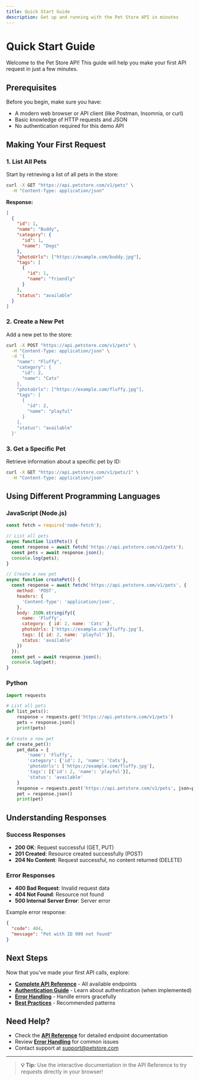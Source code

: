 ```yaml
---
title: Quick Start Guide
description: Get up and running with the Pet Store API in minutes
---
```


# Quick Start Guide

Welcome to the Pet Store API! This guide will help you make your first API request in just a few minutes.

## Prerequisites

Before you begin, make sure you have:

- A modern web browser or API client (like Postman, Insomnia, or curl)
- Basic knowledge of HTTP requests and JSON
- No authentication required for this demo API

## Making Your First Request

### 1. List All Pets

Start by retrieving a list of all pets in the store:

```bash
curl -X GET "https://api.petstore.com/v1/pets" \
  -H "Content-Type: application/json"
```

**Response:**
```json
[
  {
    "id": 1,
    "name": "Buddy",
    "category": {
      "id": 1,
      "name": "Dogs"
    },
    "photoUrls": ["https://example.com/buddy.jpg"],
    "tags": [
      {
        "id": 1,
        "name": "friendly"
      }
    ],
    "status": "available"
  }
]
```

### 2. Create a New Pet

Add a new pet to the store:

```bash
curl -X POST "https://api.petstore.com/v1/pets" \
  -H "Content-Type: application/json" \
  -d '{
    "name": "Fluffy",
    "category": {
      "id": 2,
      "name": "Cats"
    },
    "photoUrls": ["https://example.com/fluffy.jpg"],
    "tags": [
      {
        "id": 2,
        "name": "playful"
      }
    ],
    "status": "available"
  }'
```

### 3. Get a Specific Pet

Retrieve information about a specific pet by ID:

```bash
curl -X GET "https://api.petstore.com/v1/pets/1" \
  -H "Content-Type: application/json"
```

## Using Different Programming Languages

### JavaScript (Node.js)

```javascript
const fetch = require('node-fetch');

// List all pets
async function listPets() {
  const response = await fetch('https://api.petstore.com/v1/pets');
  const pets = await response.json();
  console.log(pets);
}

// Create a new pet
async function createPet() {
  const response = await fetch('https://api.petstore.com/v1/pets', {
    method: 'POST',
    headers: {
      'Content-Type': 'application/json',
    },
    body: JSON.stringify({
      name: 'Fluffy',
      category: { id: 2, name: 'Cats' },
      photoUrls: ['https://example.com/fluffy.jpg'],
      tags: [{ id: 2, name: 'playful' }],
      status: 'available'
    })
  });
  const pet = await response.json();
  console.log(pet);
}
```

### Python

```python
import requests

# List all pets
def list_pets():
    response = requests.get('https://api.petstore.com/v1/pets')
    pets = response.json()
    print(pets)

# Create a new pet
def create_pet():
    pet_data = {
        'name': 'Fluffy',
        'category': {'id': 2, 'name': 'Cats'},
        'photoUrls': ['https://example.com/fluffy.jpg'],
        'tags': [{'id': 2, 'name': 'playful'}],
        'status': 'available'
    }
    response = requests.post('https://api.petstore.com/v1/pets', json=pet_data)
    pet = response.json()
    print(pet)
```

## Understanding Responses

### Success Responses

- **200 OK**: Request successful (GET, PUT)
- **201 Created**: Resource created successfully (POST)
- **204 No Content**: Request successful, no content returned (DELETE)

### Error Responses

- **400 Bad Request**: Invalid request data
- **404 Not Found**: Resource not found
- **500 Internal Server Error**: Server error

Example error response:
```json
{
  "code": 404,
  "message": "Pet with ID 999 not found"
}
```

## Next Steps

Now that you've made your first API calls, explore:

- **[Complete API Reference](/api/petstore-api/)** - All available endpoints
- **[Authentication Guide](/guides/authentication/)** - Learn about authentication (when implemented)
- **[Error Handling](/api/errors/)** - Handle errors gracefully
- **[Best Practices](/guides/best-practices/)** - Recommended patterns

## Need Help?

- Check the **[API Reference](/api/petstore-api/)** for detailed endpoint documentation
- Review **[Error Handling](/api/errors/)** for common issues
- Contact support at support@petstore.com

---

> **💡 Tip:** Use the interactive documentation in the API Reference to try requests directly in your browser! 